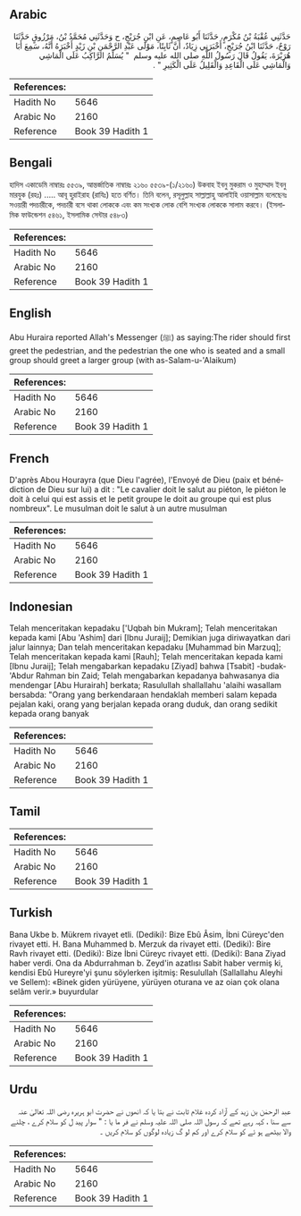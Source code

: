 ## Arabic


<div dir="rtl" lang="ar" style={{fontSize:'larger',backgroundColor:'#f8f9fa',padding:20}}>
حَدَّثَنِي عُقْبَةُ بْنُ مُكْرَمٍ، حَدَّثَنَا أَبُو عَاصِمٍ، عَنِ ابْنِ جُرَيْجٍ، ح وَحَدَّثَنِي مُحَمَّدُ بْنُ، مَرْزُوقٍ حَدَّثَنَا رَوْحٌ، حَدَّثَنَا ابْنُ جُرَيْجٍ، أَخْبَرَنِي زِيَادٌ، أَنَّ ثَابِتًا، مَوْلَى عَبْدِ الرَّحْمَنِ بْنِ زَيْدٍ أَخْبَرَهُ أَنَّهُ، سَمِعَ أَبَا هُرَيْرَةَ، يَقُولُ قَالَ رَسُولُ اللَّهِ صلى الله عليه وسلم ‏ "‏ يُسَلِّمُ الرَّاكِبُ عَلَى الْمَاشِي وَالْمَاشِي عَلَى الْقَاعِدِ وَالْقَلِيلُ عَلَى الْكَثِيرِ ‏"‏ ‏.‏
</div>
<div style={{backgroundColor:'#f8f9fa',padding:20, marginBottom: 10}}><table> <thead> <tr> <th>References:</th> <th></th> </tr> </thead> <tbody><tr><td>Hadith No</td><td>5646</td></tr><tr><td>Arabic No</td><td>2160</td></tr><tr><td>Reference</td><td>Book 39 Hadith 1</td></tr></tbody></table></div>

## Bengali


<div dir="ltr" lang="bn" style={{fontSize:'larger',backgroundColor:'#f8f9fa',padding:20}}>
হাদিস একাডেমি নাম্বারঃ ৫৫৩৯, আন্তর্জাতিক নাম্বারঃ ২১৬০ ৫৫৩৯-(১/২১৬০) উকবাহ ইবনু মুকরাম ও মুহাম্মাদ ইবনু মারযুক (রহঃ) ..... আবূ হুরাইরাহ (রাযিঃ) হতে বর্ণিত। তিনি বলেন, রসূলুল্লাহ সাল্লাল্লাহু আলাইহি ওয়াসাল্লাম বলেছেনঃ সওয়ারী পদচারীকে, পদচারী বসে থাকা লোককে এবং কম সংখ্যক লোক বেশি সংখ্যক লোককে সালাম করবে। (ইসলামিক ফাউন্ডেশন ৫৪৬১, ইসলামিক সেন্টার ৫৪৮৩)
</div>
<div style={{backgroundColor:'#f8f9fa',padding:20, marginBottom: 10}}><table> <thead> <tr> <th>References:</th> <th></th> </tr> </thead> <tbody><tr><td>Hadith No</td><td>5646</td></tr><tr><td>Arabic No</td><td>2160</td></tr><tr><td>Reference</td><td>Book 39 Hadith 1</td></tr></tbody></table></div>

## English


<div dir="ltr" lang="en" style={{fontSize:'larger',backgroundColor:'#f8f9fa',padding:20}}>
Abu Huraira reported Allah's Messenger (ﷺ) as saying:The rider should first greet the pedestrian, and the pedestrian the one who is seated and a small group should greet a larger group (with as-Salam-u-'Alaikum)
</div>
<div style={{backgroundColor:'#f8f9fa',padding:20, marginBottom: 10}}><table> <thead> <tr> <th>References:</th> <th></th> </tr> </thead> <tbody><tr><td>Hadith No</td><td>5646</td></tr><tr><td>Arabic No</td><td>2160</td></tr><tr><td>Reference</td><td>Book 39 Hadith 1</td></tr></tbody></table></div>

## French


<div dir="ltr" lang="fr" style={{fontSize:'larger',backgroundColor:'#f8f9fa',padding:20}}>
D'après Abou Hourayra (que Dieu l'agrée), l'Envoyé de Dieu (paix et bénédiction de Dieu sur lui) a dit : "Le cavalier doit le salut au piéton, le piéton le doit à celui qui est assis et le petit groupe le doit au groupe qui est plus nombreux". Le musulman doit le salut à un autre musulman
</div>
<div style={{backgroundColor:'#f8f9fa',padding:20, marginBottom: 10}}><table> <thead> <tr> <th>References:</th> <th></th> </tr> </thead> <tbody><tr><td>Hadith No</td><td>5646</td></tr><tr><td>Arabic No</td><td>2160</td></tr><tr><td>Reference</td><td>Book 39 Hadith 1</td></tr></tbody></table></div>

## Indonesian


<div dir="ltr" lang="id" style={{fontSize:'larger',backgroundColor:'#f8f9fa',padding:20}}>
Telah menceritakan kepadaku ['Uqbah bin Mukram]; Telah menceritakan kepada kami [Abu 'Ashim] dari [Ibnu Juraij]; Demikian juga diriwayatkan dari jalur lainnya; Dan telah menceritakan kepadaku [Muhammad bin Marzuq]; Telah menceritakan kepada kami [Rauh]; Telah menceritakan kepada kami [Ibnu Juraij]; Telah mengabarkan kepadaku [Ziyad] bahwa [Tsabit] -budak- 'Abdur Rahman bin Zaid; Telah mengabarkan kepadanya bahwasanya dia mendengar [Abu Hurairah] berkata; Rasulullah shallallahu 'alaihi wasallam bersabda: "Orang yang berkendaraan hendaklah memberi salam kepada pejalan kaki, orang yang berjalan kepada orang duduk, dan orang sedikit kepada orang banyak
</div>
<div style={{backgroundColor:'#f8f9fa',padding:20, marginBottom: 10}}><table> <thead> <tr> <th>References:</th> <th></th> </tr> </thead> <tbody><tr><td>Hadith No</td><td>5646</td></tr><tr><td>Arabic No</td><td>2160</td></tr><tr><td>Reference</td><td>Book 39 Hadith 1</td></tr></tbody></table></div>

## Tamil


<div dir="ltr" lang="ta" style={{fontSize:'larger',backgroundColor:'#f8f9fa',padding:20}}>

</div>
<div style={{backgroundColor:'#f8f9fa',padding:20, marginBottom: 10}}><table> <thead> <tr> <th>References:</th> <th></th> </tr> </thead> <tbody><tr><td>Hadith No</td><td>5646</td></tr><tr><td>Arabic No</td><td>2160</td></tr><tr><td>Reference</td><td>Book 39 Hadith 1</td></tr></tbody></table></div>

## Turkish


<div dir="ltr" lang="tr" style={{fontSize:'larger',backgroundColor:'#f8f9fa',padding:20}}>
Bana Ukbe b. Mükrem rivayet etli. (Dediki): Bize Ebû Âsim, İbni Cüreyc'den rivayet etti. H. Bana Muhammed b. Merzuk da rivayet etti. (Dediki): Bire Ravh rivayet etti. (Dediki): Bize İbni Cüreyc rivayet etti. (Dediki): Bana Ziyad haber verdi. Ona da Abdurrahman b. Zeyd'in azatlısı Sabit haber vermiş ki, kendisi Ebû Hureyre'yi şunu söylerken işitmiş: Resulullah (Sallallahu Aleyhi ve Sellem): «Binek giden yürüyene, yürüyen oturana ve az oian çok olana selâm verir.» buyurdular
</div>
<div style={{backgroundColor:'#f8f9fa',padding:20, marginBottom: 10}}><table> <thead> <tr> <th>References:</th> <th></th> </tr> </thead> <tbody><tr><td>Hadith No</td><td>5646</td></tr><tr><td>Arabic No</td><td>2160</td></tr><tr><td>Reference</td><td>Book 39 Hadith 1</td></tr></tbody></table></div>

## Urdu


<div dir="rtl" lang="ur" style={{fontSize:'larger',backgroundColor:'#f8f9fa',padding:20}}>
عبد الرحمٰن بن زید کے آزاد کردہ غلام ثابت نے بتا یا کہ انھوں نے حضرت ابو ہریرہ رضی اللہ تعالیٰ عنہ سے سنا ، کہہ رہے تھے کہ رسول اللہ صلی اللہ علیہ وسلم نے فر ما یا : " سوار پید ل کو سلام کرے ، چلنے والا بیٹھے ہو ئے کو سلام کرے اور کم لو گ زیادہ لوگوں کو سلام کریں ۔
</div>
<div style={{backgroundColor:'#f8f9fa',padding:20, marginBottom: 10}}><table> <thead> <tr> <th>References:</th> <th></th> </tr> </thead> <tbody><tr><td>Hadith No</td><td>5646</td></tr><tr><td>Arabic No</td><td>2160</td></tr><tr><td>Reference</td><td>Book 39 Hadith 1</td></tr></tbody></table></div>